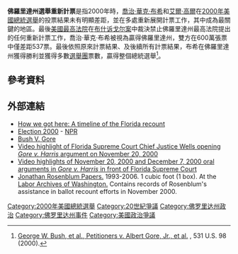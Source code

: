 {{noteTA|G1=PresidentsUS|G2=PP
|1=zh-hans:阿尔;zh-hk:阿爾;zh-tw:艾爾;
|2=zh-hans:戈尔;zh-hk:戈爾;zh-tw:高爾;}}
'''佛羅里達州選舉重新計票'''是指2000年時，[[喬治·華克·布希|喬治·華克·布希]]和[[艾爾·高爾|艾爾·高爾]]在[[2000年美國總統選舉|2000年美國總統選舉]]的投票結果未有明顯差距，並在多處重新展開計票工作，其中{{link-en|佛羅里達州在2000年美國總統選舉|United States presidential election in Florida, 2000|佛羅里達州}}成為最關鍵的地區。最後[[美國最高法院|美國最高法院]]在[[布什诉戈尔案|布什诉戈尔案]]中裁決禁止佛羅里達州最高法院提出的任何重新計票工作，喬治·華克·布希被視為贏得佛羅里達州，雙方在600萬張票中僅差距537票。最後依照原來計票結果、及後續所有計票結果，布希在佛羅里達州獲得勝利並獲得多數[[選舉團|選舉團]]票數，贏得整個總統選舉<ref>[http://www.law.cornell.edu/supct/html/00-949.ZPC.html George W. Bush, et al., Petitioners v. Albert Gore, Jr., et al.] {{Wayback|url=http://www.law.cornell.edu/supct/html/00-949.ZPC.html |date=20190401132952 }}, 531 U.S. 98 (2000).</ref>。

== 參考資料 ==
{{reflist}}

== 外部連結 ==
* [https://web.archive.org/web/20090611112919/http://archives.cnn.com/2000/ALLPOLITICS/stories/12/13/got.here/index.html How we got here: A timeline of the Florida recount]
* [http://www.npr.org/news/national/election2000/ Election 2000] {{Wayback|url=http://www.npr.org/news/national/election2000/ |date=20200514030910 }} - [[NPR|NPR]]
* [http://www.law.cornell.edu/supct/html/00-949.ZPC.html Bush V. Gore]{{Wayback|url=http://www.law.cornell.edu/supct/html/00-949.ZPC.html |date=20190401132952 }}
* [https://web.archive.org/web/20141220031502/http://www.insidebushvgore.com/ Video highlight of Florida Supreme Court Chief Justice Wells opening ''Gore v. Harris'' argument on November 20, 2000]
* [https://web.archive.org/web/20130423044224/http://www.insidebushvgore.com/Media.html Video highlights of November 20, 2000 and December 7, 2000 oral arguments in ''Gore v. Harris'' in front of Florida Supreme Court]
* [http://digital.lib.washington.edu/findingaids/view?docId=RosenblumJonathanD5719.xml Jonathan Rosenblum Papers.] {{Wayback|url=http://digital.lib.washington.edu/findingaids/view?docId=RosenblumJonathanD5719.xml |date=20160807164657 }} 1993-2006. 1 cubic foot (1 box). At the [http://lib.washington.edu/specialcollections/laws Labor Archives of Washington.]{{Wayback|url=http://lib.washington.edu/specialcollections/laws |date=20180504172056 }} Contains records of Rosenblum's assistance in ballot recount efforts in November 2000.

[[Category:2000年美國總統選舉|Category:2000年美國總統選舉]]
[[Category:20世紀爭議|Category:20世紀爭議]]
[[Category:佛罗里达州政治|Category:佛罗里达州政治]]
[[Category:佛罗里达州事件|Category:佛罗里达州事件]]
[[Category:美國政治爭議|Category:美國政治爭議]]